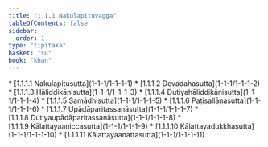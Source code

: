```yaml
---
title: "1.1.1 Nakulapituvagga"
tableOfContents: false
sidebar:
  order: 1
type: "tipitaka"
basket: "su"
book: "khan"
---
```



<DynamicBreadcrumb />



<TableOfContents book="khan" section="1.1.1">
* [1.1.1.1 Nakulapitusutta](1-1-1/1-1-1-1)
* [1.1.1.2 Devadahasutta](1-1-1/1-1-1-2)
* [1.1.1.3 Hāliddikānisutta](1-1-1/1-1-1-3)
* [1.1.1.4 Dutiyahāliddikānisutta](1-1-1/1-1-1-4)
* [1.1.1.5 Samādhisutta](1-1-1/1-1-1-5)
* [1.1.1.6 Paṭisallāṇasutta](1-1-1/1-1-1-6)
* [1.1.1.7 Upādāparitassanāsutta](1-1-1/1-1-1-7)
* [1.1.1.8 Dutiyaupādāparitassanāsutta](1-1-1/1-1-1-8)
* [1.1.1.9 Kālattayaaniccasutta](1-1-1/1-1-1-9)
* [1.1.1.10 Kālattayadukkhasutta](1-1-1/1-1-1-10)
* [1.1.1.11 Kālattayaanattasutta](1-1-1/1-1-1-11)
</TableOfContents>